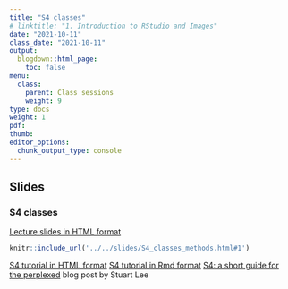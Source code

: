 ```yaml
---
title: "S4 classes"
# linktitle: "1. Introduction to RStudio and Images"
date: "2021-10-11"
class_date: "2021-10-11"
output:
  blogdown::html_page:
    toc: false
menu:
  class:
    parent: Class sessions
    weight: 9
type: docs
weight: 1
pdf:
thumb:
editor_options: 
  chunk_output_type: console
---
```


## Slides

### S4 classes

<a href="../../slides/S4_classes_methods#1" target="_blank">Lecture slides in HTML format</a>

```r
knitr::include_url('../../slides/S4_classes_methods.html#1')
```

<a href="../../slides/S4_tutorial.html" target="_blank">S4 tutorial in HTML format</a>
<a href="../../slides/S4_tutorial.Rmd" target="_blank">S4 tutorial in Rmd format</a>
<a href="https://stuartlee.org/2019/07/09/s4-short-guide/" target="_blank">S4: a short guide for the perplexed</a> blog post by Stuart Lee

